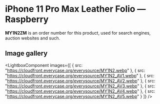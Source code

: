 
# iPhone 11 Pro Max Leather Folio — Raspberry

<Callout type='info' emoji='👉🏻'>**MY1N2ZM** is an order number for this product, used for search engines, auction websites and such.</Callout>

## Image gallery

<LightboxComponent
    images={[
      {
        src: "https://cloudfront.everycase.org/everysource/MY1N2.webp"
      },
      {
        src: "https://cloudfront.everycase.org/everysource/MY1N2_AV1.webp"
      },
      {
        src: "https://cloudfront.everycase.org/everysource/MY1N2_AV2.webp"
      },
      {
        src: "https://cloudfront.everycase.org/everysource/MY1N2_AV3.webp"
      },
      {
        src: "https://cloudfront.everycase.org/everysource/MY1N2_AV4.webp"
      },
      {
        src: "https://cloudfront.everycase.org/everysource/MY1N2_AV5.webp"
      }
    ]}
  />
